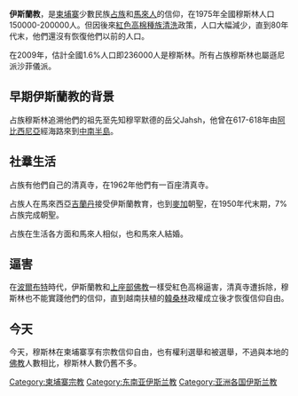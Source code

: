 {{Unreferenced|time=2021-02-07T11:17:11+00:00}}
{{Islam}}
'''伊斯蘭教'''，是[[柬埔寨|柬埔寨]]少數民族[[占族|占族]]和[[馬來人|馬來人]]的信仰，在1975年全國穆斯林人口150000-200000人。但因後來[[紅色高棉|紅色高棉]][[種族清洗|種族清洗]]政策，人口大幅減少，直到80年代末，他們還沒有恢復他們以前的人口。

在2009年，估計全國1.6%人口即236000人是穆斯林。所有占族穆斯林也屬遜尼派沙菲儀派。

==早期伊斯蘭教的背景==
占族穆斯林追溯他們的祖先至先知穆罕默德的岳父Jahsh，他曾在617-618年由[[阿比西尼亞|阿比西尼亞]]經海路來到[[中南半島|中南半島]]。

==社羣生活==
占族有他們自己的清真寺，在1962年他們有一百座清真寺。

占族人在馬來西亞[[吉蘭丹|吉蘭丹]]接受伊斯蘭教育，也到[[麥加|麥加]]朝聖，在1950年代末期，7%占族完成朝聖。

占族在生活各方面和馬來人相似，也和馬來人結婚。

==逼害==
在[[波爾布特|波爾布特]]時代，伊斯蘭教和[[上座部佛教|上座部佛教]]一樣受紅色高棉逼害，清真寺遭拆除，穆斯林也不能實踐他們的信仰，直到越南扶植的[[韓桑林|韓桑林]]政權成立後才恢復信仰自由。

==今天==
今天，穆斯林在柬埔寨享有宗教信仰自由，也有權利選舉和被選舉，不過與本地的[[佛教|佛教]]人數相比，穆斯林人數仍舊不多。


{{亚洲题目|伊斯蘭教}}

[[Category:柬埔寨宗教|Category:柬埔寨宗教]]
[[Category:东南亚伊斯兰教|Category:东南亚伊斯兰教]]
[[Category:亚洲各国伊斯兰教|Category:亚洲各国伊斯兰教]]